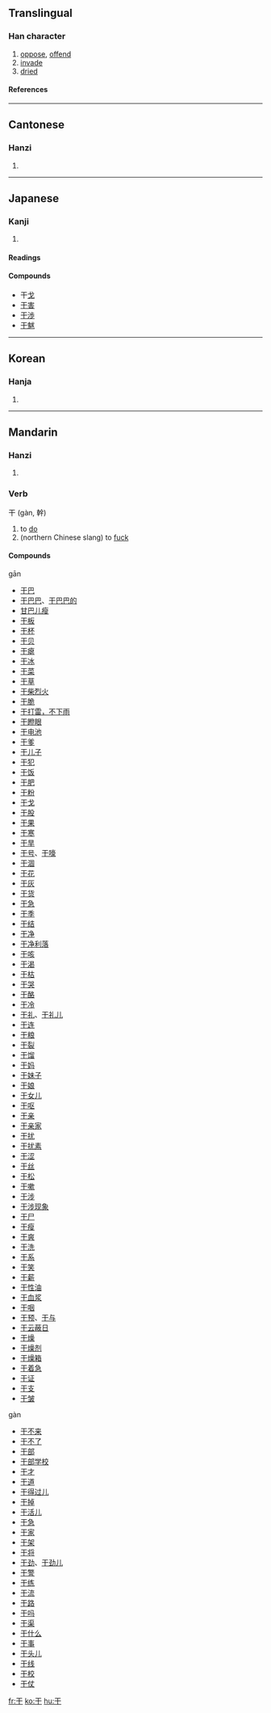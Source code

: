 {{see|乾|幹}}

==Translingual==
{{Han stroke|[[Image:干-order.gif]]}}
===Han character===
{{Han char|rn=51|rad=干|as=00|sn=3|four=1040<sub>0</sub>|canj=一十 (MJ)}}
# [[oppose]], [[offend]]
# [[invade]]
# [[dried]]
====References====
{{Han ref|kx=0339.010|dkj=09165|dj=0645.220|hdz=10405.050|uh=5E72|ud=24178|bh=A47A|bd=42106}}
----

==Cantonese==
===Hanzi===
{{yue-hanzi|jyut=|y=gon1}}
# {{defn|Cantonese}}
----
==Japanese==
===Kanji===
{{ja-kanji|grade=6|rs=干00}}
# {{defn|Japanese}} 
====Readings====
{{ja-readings|on=[[かん]] (kan)|kun=[[ほす]] (hosu), [[ひる]] (hiru), [[おかす]] (okasu)}}

====Compounds====
*干[[戈]]
*[[干害]]
*[[干渉]]
*[[干魃]]
----

==Korean==
===Hanja===
{{ko-hanja|hangeul=[[간]], [[강]]|rv=gan, gang|mr=kan, kang}}
# {{defn|Korean}}
----
==Mandarin==
===Hanzi===
{{cmn-hanzi|tra=[[乾]], [[幹]]|pin=[[gān]] (gan1), [[gàn]] (gan4)|wg=kan<sup>1</sup>, kan<sup>4</sup>}}
# {{defn|Mandarin}}

===Verb===
干 (gàn, 幹)

# to [[do]]
# (northern Chinese slang) to [[fuck]]

====Compounds====
gān
*[[干巴]]
*[[干巴巴]]、[[干巴巴的]]
*[[甘巴儿瘦]]
*[[干板]]
*[[干杯]]
*[[干贝]]
*[[干瘪]]
*[[干冰]]
*[[干菜]]
*[[干草]]
*[[干柴烈火]]
*[[干脆]]
*[[干打雷，不下雨]]
*[[干瞪眼]]
*[[干电池]]
*[[干爹]]
*[[干儿子]]
*[[干犯]]
*[[干饭]]
*[[干肥]]
*[[干粉]]
*[[干戈]]
*[[干股]]
*[[干果]]
*[[干寒]]
*[[干旱]]
*[[干号]]、[[干嚎]]
*[[干涸]]
*[[干花]]
*[[干灰]]
*[[干货]]
*[[干急]]
*[[干季]]
*[[干结]]
*[[干净]]
*[[干净利落]]
*[[干咳]]
*[[干渴]]
*[[干枯]]
*[[干哭]]
*[[干酪]]
*[[干冷]]
*[[干礼]]、[[干礼儿]]
*[[干连]]
*[[干粮]]
*[[干裂]]
*[[干馏]]
*[[干妈]]
*[[干妹子]]
*[[干娘]]
*[[干女儿]]
*[[干呕]]
*[[干亲]]
*[[干亲家]]
*[[干扰]]
*[[干扰素]]
*[[干涩]]
*[[干丝]]
*[[干松]]
*[[干嗽]]
*[[干涉]]
*[[干涉现象]]
*[[干尸]]
*[[干瘦]]
*[[干爽]]
*[[干洗]]
*[[干系]]
*[[干笑]]
*[[干薪]]
*[[干性油]]
*[[干血浆]]
*[[干咽]]
*[[干预]]、[[干与]]
*[[干云蔽日]]
*[[干燥]]
*[[干燥剂]]
*[[干燥箱]]
*[[干着急]]
*[[干证]]
*[[干支]]
*[[干皱]]
gàn
*[[干不来]]
*[[干不了]]
*[[干部]]
*[[干部学校]]
*[[干才]]
*[[干道]]
*[[干得过儿]]
*[[干掉]]
*[[干活儿]]
*[[干急]]
*[[干家]]
*[[干架]]
*[[干将]]
*[[干劲]]、[[干劲儿]]
*[[干警]]
*[[干练]]
*[[干流]]
*[[干路]]
*[[干吗]]
*[[干渠]]
*[[干什么]]
*[[干事]]
*[[干头儿]]
*[[干线]]
*[[干校]]
*[[干仗]]

[[fr:干]]
[[ko:干]]
[[hu:干]]